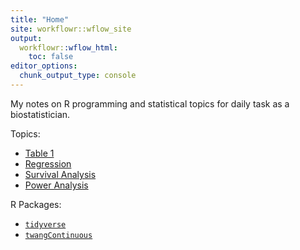 ```yaml
---
title: "Home"
site: workflowr::wflow_site
output:
  workflowr::wflow_html:
    toc: false
editor_options:
  chunk_output_type: console
---
```


My notes on R programming and statistical topics for daily task as a biostatistician.

Topics: 

* [Table 1](table1.html)
* [Regression](regression.html)
* [Survival Analysis](survival.html)
* [Power Analysis](power.html)

R Packages: 

* [`tidyverse`](tidyverse.html)
* [`twangContinuous`](twangContinuous.html)
